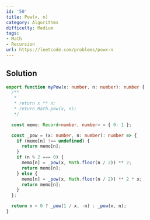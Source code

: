 ```yaml
---
id: '50'
title: Pow(x, n)
category: Algorithms
difficulty: Medium
tags:
- Math
- Recursion
url: https://leetcode.com/problems/powx-n
---
```


## Solution

```typescript filename="solution.ts" copy
export function myPow(x: number, n: number): number {
  /**
   *
   * return x ** n;
   * return Math.pow(x, n);
   */

  const memo: Record<number, number> = { 0: 1 };

  const _pow = (x: number, n: number): number => {
    if (memo[n] !== undefined) {
      return memo[n];
    }
    if (n % 2 === 0) {
      memo[n] = _pow(x, Math.floor(n / 2)) ** 2;
      return memo[n];
    } else {
      memo[n] = _pow(x, Math.floor(n / 2)) ** 2 * x;
      return memo[n];
    }
  };

  return n < 0 ? _pow(1 / x, -n) : _pow(x, n);
}
```

